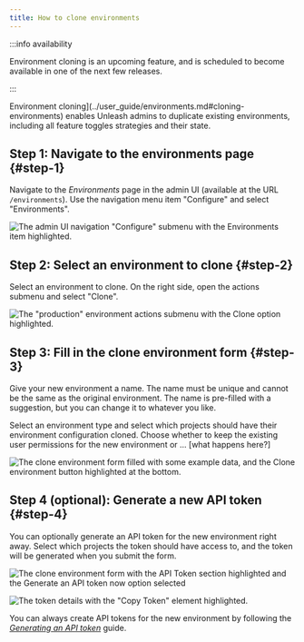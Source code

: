 ```yaml
---
title: How to clone environments
---
```


:::info availability

Environment cloning is an upcoming feature, and is scheduled to become available in one of the next few releases.

:::

Environment cloning](../user_guide/environments.md#cloning-environments) enables Unleash admins to duplicate existing environments, including all feature toggles strategies and their state.

## Step 1: Navigate to the environments page {#step-1}

Navigate to the _Environments_ page in the admin UI (available at the URL `/environments`). Use the navigation menu item "Configure" and select "Environments".

![The admin UI navigation "Configure" submenu with the Environments item highlighted.](/img/clone-environment-1.png)

## Step 2: Select an environment to clone {#step-2}

Select an environment to clone. On the right side, open the actions submenu and select "Clone".

![The "production" environment actions submenu with the Clone option highlighted.](/img/clone-environment-2.png)

## Step 3: Fill in the clone environment form {#step-3}

Give your new environment a name. The name must be unique and cannot be the same as the original environment. The name is pre-filled with a suggestion, but you can change it to whatever you like.

Select an environment type and select which projects should have their environment configuration cloned. Choose whether to keep the existing user permissions for the new environment or ... [what happens here?]

![The clone environment form filled with some example data, and the Clone environment button highlighted at the bottom.](/img/clone-environment-3.png)

## Step 4 (optional): Generate a new API token {#step-4}

You can optionally generate an API token for the new environment right away. Select which projects the token should have access to, and the token will be generated when you submit the form.

![The clone environment form with the API Token section highlighted and the Generate an API token now option selected](/img/clone-environment-4.png)


![The token details with the "Copy Token" element highlighted.](/img/clone-environment-5.png)

You can always create API tokens for the new environment by following the [_Generating an API token_](../user_guide/token.mdx) guide.
